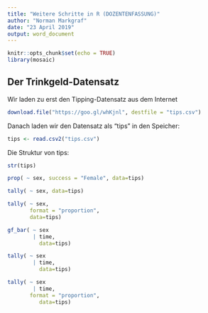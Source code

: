 ```yaml
---
title: "Weitere Schritte in R (DOZENTENFASSUNG)"
author: "Norman Markgraf"
date: "23 April 2019"
output: word_document
---
```


```r
knitr::opts_chunk$set(echo = TRUE)
library(mosaic)
```

## Der Trinkgeld-Datensatz

Wir laden zu erst den Tipping-Datensatz aus dem Internet 

```r
download.file("https://goo.gl/whKjnl", destfile = "tips.csv")
```

Danach laden wir den Datensatz als "tips" in den Speicher:

```r
tips <- read.csv2("tips.csv")
```


Die Struktur von tips:

```r
str(tips)
```


```r
prop( ~ sex, success = "Female", data=tips)
```

```r
tally( ~ sex, data=tips)
```

```r
tally( ~ sex,
       format = "proportion",
       data=tips)
```


```r
gf_bar( ~ sex
        | time,
          data=tips)
```

```r
tally( ~ sex
        | time,
          data=tips)
```

```r
tally( ~ sex
        | time,
       format = "proportion",
          data=tips)
```

















